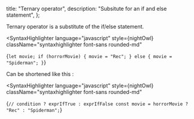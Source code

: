 
  title: "Ternary operator",
  description: "Subsitute for an if and else statement",
};


Ternary operator is a substitute of the if/else statement.

<SyntaxHighlighter
  language="javascript"
  style={nightOwl}
  className="syntaxhighlighter font-sans rounded-md"
>
  {`let movie;
if (horrorMovie) {
  movie = "Rec";
} else {
  movie = "Spiderman";
}`}
</SyntaxHighlighter>

Can be shortened like this :

<SyntaxHighlighter
  language="javascript"
  style={nightOwl}
  className="syntaxhighlighter font-sans rounded-md"
>
  {`// condition ? exprIfTrue : exprIfFalse
const movie = horrorMovie ? "Rec" : "Spiderman";`}
</SyntaxHighlighter>
